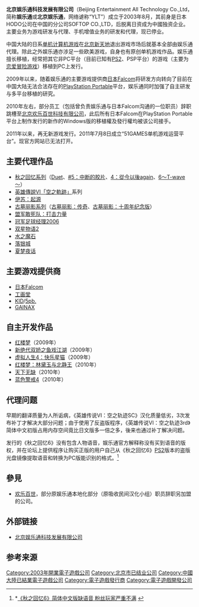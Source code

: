 {{noteTA|G1=Games}}

'''北京娱乐通科技发展有限公司'''（Beijing Entertainment All Technology Co.,Ltd，简称'''娱乐通'''或'''北京娱乐通'''，网络谑称“YLT”）成立于2003年8月，其前身是日本HODO公司在中国的分公司SOFTOP CO.,LTD，后脱离日资成为中國独资企业。主要业务为游戏研发与代理、手机增值业务的研发和代理，现已停业。

中国大陆的日系[[单机游戏|单机]][[计算机游戏|计算机游戏]]在[[北京新天地|北京新天地]]退出游戏市场后就基本全部由娱乐通代理。除此之外娱乐通亦涉足一些欧美游戏，自身也有原创单机游戏作品。娱乐通擅长移植，经常把其它非PC平台（目前已知有[[PS2|PS2]]、PSP平台）的游戏（主要为[[恋爱冒险游戏|恋爱冒险游戏]]）移植到PC上发行。

2009年以来，随着娱乐通的主要游戏提供商[[日本Falcom|日本Falcom]]将研发方向转向了目前在中国大陆无法合法存在的[[PlayStation_Portable|PlayStation Portable]]平台，娱乐通同时加强了自主研发与多平台移植的研究。

2010年左右，部分员工（包括曾负责娱乐通与日本Falcom沟通的一位职员）辞职跳槽至[[欢乐百世|北京欢乐百世科技有限公司]]，此后所有日本Falcom在PlayStation Portable平台上制作发行的新作的Windows版的移植權及發行權均被该公司接手。

2011年以来，再无新游戏发行。2011年7月8日成立“51GAMES单机游戏运营平台”。现官方网站已无法打开。

== 主要代理作品 ==

* [[秋之回忆系列|秋之回忆系列]]（[[Memories_Off_Duet|Duet]]、[[秋之回憶5：中斷的影片|#5：中断的胶片]]、[[秋之回憶：從今以後again|4：從今以後again]]、[[秋之回忆6～T-wave～|6～T-wave～]]）
* [[英雄傳說VI「空之軌跡」|英雄傳說VI「空之軌跡」]]系列
* [[伊苏：起源|伊苏：起源]]
* [[古墓丽影系列|古墓丽影系列]]（[[古墓丽影：传奇|古墓丽影：传奇]]、[[古墓丽影：十周年纪念版|古墓丽影：十周年纪念版]]）
* [[盟军敢死队：打击力量|盟军敢死队：打击力量]]
* [[冠军足球经理2006|冠军足球经理2006]]
* [[双星物语2|双星物语2]]
* [[水之魔石|水之魔石]]
* [[落银城|落银城]]
* [[夏梦夜话|夏梦夜话]]

== 主要游戏提供商 ==

* [[日本Falcom|日本Falcom]]
* [[工画堂|工画堂]]
* [[KID|KID]]/[[5pb.|5pb.]]
* [[GAINAX|GAINAX]]

== 自主开发作品 ==

* [[红楼梦_(游戏)|红楼梦]]（2009年）
* [[新绝代双娇之鱼戏江湖|新绝代双娇之鱼戏江湖]]（2009年）
* [[虚拟人生4：快乐星猫|虚拟人生4：快乐星猫]]（2009年）
* [[红楼梦：林黛玉与北静王|红楼梦：林黛玉与北静王]]（2010年）
* [[天下无缺|天下无缺]]（2010年）
* [[蓝色警戒4|蓝色警戒4]]（2010年）

== 代理问题 ==

早期的翻译质量为人所诟病，《英雄传说VI：空之轨迹SC》汉化质量低劣，3次发布补丁才解决大部分问题；由于使用了反盗版程序，《英雄传说VI：空之轨迹3rd》简体中文初版占用内存空间竟比日文版多一倍之多，後来也通过补丁解决问题。

发行的《秋之回忆6》没有包含人物语音，娱乐通官方解释称没有买到语音的版权，并在论坛上提供程序让购买正版的用户自己从《秋之回忆6》[[PS2|PS2]]版本的盗版光盘镜像提取语音和转换为PC版能识别的格式。<ref>*[http://pcgame.uuu9.com/pcgame/201002/346900.shtml 《秋之回忆6》简体中文版缺语音 粉丝玩家严重不满] {{Wayback|url=http://pcgame.uuu9.com/pcgame/201002/346900.shtml |date=20160304100616 }}</ref>

== 參見 ==

* [[欢乐百世|欢乐百世]]，部分原娱乐通本地化部分（原吸收民间汉化小组）职员辞职另加盟的公司。

== 外部链接 ==

* [http://www.gamebridge.com.cn/ 北京娱乐通科技发展有限公司]{{Wayback|url=http://www.gamebridge.com.cn/ |date=20080321215419 }}

== 参考来源 ==

{{Reflist}}

{{中国大陆电子游戏公司}}

{{DEFAULTSORT:Yu Le Tong}}
[[Category:2003年開業電子遊戲公司|Category:2003年開業電子遊戲公司]]
[[Category:北京市已结业公司|Category:北京市已结业公司]]
[[Category:中國大陸已結業電子遊戲公司|Category:中國大陸已結業電子遊戲公司]]
[[Category:電子遊戲發行商|Category:電子遊戲發行商]]
[[Category:電子遊戲開發公司|Category:電子遊戲開發公司]]